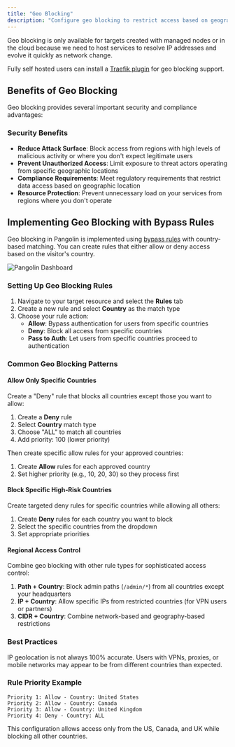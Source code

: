 ```yaml
---
title: "Geo Blocking"
description: "Configure geo blocking to restrict access based on geographic location"
---
```


<Note>
Geo blocking is only available for targets created with managed nodes or in the cloud because we need to host services to resolve IP addresses and evolve it quickly as network change.

Fully self hosted users can install a [Traefik plugin](/self-host/community-guides/geoblock) for geo blocking support.
</Note>

## Benefits of Geo Blocking

Geo blocking provides several important security and compliance advantages:

### Security Benefits
- **Reduce Attack Surface**: Block access from regions with high levels of malicious activity or where you don't expect legitimate users
- **Prevent Unauthorized Access**: Limit exposure to threat actors operating from specific geographic locations
- **Compliance Requirements**: Meet regulatory requirements that restrict data access based on geographic location
- **Resource Protection**: Prevent unnecessary load on your services from regions where you don't operate

## Implementing Geo Blocking with Bypass Rules

Geo blocking in Pangolin is implemented using [bypass rules](access-control/bypass-rules) with country-based matching. You can create rules that either allow or deny access based on the visitor's country.

<Frame caption="Screenshot of resources rules from the Pangolin Dashboard.">
  <img src="/images/country_rules.png" alt="Pangolin Dashboard"/>
</Frame>

### Setting Up Geo Blocking Rules

1. Navigate to your target resource and select the **Rules** tab
2. Create a new rule and select **Country** as the match type
3. Choose your rule action:
   - **Allow**: Bypass authentication for users from specific countries
   - **Deny**: Block all access from specific countries
   - **Pass to Auth**: Let users from specific countries proceed to authentication

### Common Geo Blocking Patterns

#### Allow Only Specific Countries
Create a "Deny" rule that blocks all countries except those you want to allow:

1. Create a **Deny** rule
2. Select **Country** match type
3. Choose "ALL" to match all countries
4. Add priority: 100 (lower priority)

Then create specific allow rules for your approved countries:

1. Create **Allow** rules for each approved country
2. Set higher priority (e.g., 10, 20, 30) so they process first

#### Block Specific High-Risk Countries
Create targeted deny rules for specific countries while allowing all others:

1. Create **Deny** rules for each country you want to block
2. Select the specific countries from the dropdown
3. Set appropriate priorities

#### Regional Access Control
Combine geo blocking with other rule types for sophisticated access control:

1. **Path + Country**: Block admin paths (`/admin/*`) from all countries except your headquarters
2. **IP + Country**: Allow specific IPs from restricted countries (for VPN users or partners)
3. **CIDR + Country**: Combine network-based and geography-based restrictions

### Best Practices

<Warning>
IP geolocation is not always 100% accurate. Users with VPNs, proxies, or mobile networks may appear to be from different countries than expected.
</Warning>

### Rule Priority Example

```
Priority 1: Allow - Country: United States
Priority 2: Allow - Country: Canada  
Priority 3: Allow - Country: United Kingdom
Priority 4: Deny - Country: ALL
```

This configuration allows access only from the US, Canada, and UK while blocking all other countries.

